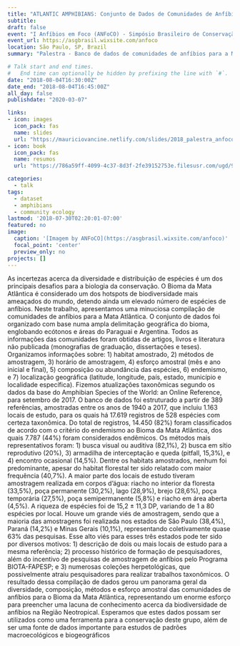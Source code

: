 ```yaml
---
title: "ATLANTIC AMPHIBIANS: Conjunto de Dados de Comunidades de Anfíbios da Mata Atlântica"
subtitle: 
draft: false
event: "I Anfíbios em Foco (ANFoCO) - Simpósio Brasileiro de Conservação de Anfíbios"
event_url: https://asgbrasil.wixsite.com/anfoco
location: São Paulo, SP, Brazil
summary: "Palestra - Banco de dados de comunidades de anfíbios para a Mata Atlântica"

# Talk start and end times.
#   End time can optionally be hidden by prefixing the line with `#`.
date: "2018-08-04T16:30:00Z"
date_end: "2018-08-04T16:45:00Z"
all_day: false
publishdate: "2020-03-07"

links:
- icon: images
  icon_pack: fas
  name: slides
  url: "https://mauriciovancine.netlify.com/slides/2018_palestra_anfoco.pdf"
- icon: book
  icon_pack: fas
  name: resumos
  url: "https://786a59ff-4099-4c37-8d3f-2fe39152753e.filesusr.com/ugd/99d5c4_a555a73fa21a4ca99c4183ca07d0dd30.pdf"

categories:
  - talk
tags:
  - dataset
  - amphibians
  - community ecology
lastmod: '2018-07-30T02:20:01-07:00'
featured: no
image:
  caption: '[Imagem by ANFoCO](https://asgbrasil.wixsite.com/anfoco)'
  focal_point: 'center'
  preview_only: no
projects: []
---
```


As incertezas acerca da diversidade e distribuição de espécies é um dos principais desafios para a biologia da conservação. O Bioma da Mata Atlântica é considerado um dos hotspots de biodiversidade mais ameaçados do mundo, detendo ainda um elevado número de espécies de anfíbios. Neste trabalho, apresentamos uma minuciosa compilação de comunidades de anfíbios para a Mata Atlântica. O conjunto de dados foi organizado com base numa ampla delimitação geográfica do bioma, englobando ecótonos e áreas do Paraguai e Argentina. Todos as informações das comunidades foram obtidas de artigos, livros e literatura não publicada (monografias de graduação, dissertações e teses). Organizamos informações sobre: 1) habitat amostrado, 2) métodos de amostragem, 3) horário de amostragem, 4) esforço amostral (mês e ano inicial e final), 5) composição ou abundância das espécies, 6) endemismo, e 7) localização geográfica (latitude, longitude, país, estado, município e localidade específica). Fizemos atualizações taxonômicas segundo os dados da base do Amphibian Species of the World: an Online Reference, para setembro de 2017. O banco de dados foi estruturado a partir de 389 referências, amostradas entre os anos de 1940 a 2017, que incluiu 1.163 locais de estudo, para os quais há 17.619 registros de 528 espécies com certeza taxonômica. Do total de registros, 14.450 (82%) foram classificados de acordo com o critério do endemismo ao Bioma da Mata Atlântica, dos quais 7.787 (44%) foram considerados endêmicos. Os métodos mais representativos foram: 1) busca visual ou auditiva (82,1%), 2) busca em sítio reprodutivo (20%), 3) armadilha de interceptação e queda (pitfall, 15,3%), e 4) encontro ocasional (14,5%). Dentre os habitats amostrados, nenhum foi predominante, apesar do habitat florestal ter sido relatado com maior frequência (40,7%). A maior parte dos locais de estudo tiveram amostragem realizada em corpos d'água: riacho no interior da floresta (33,5%), poça permanente (30,2%), lago (28,9%), brejo (28,6%), poça temporária (27,5%), poça semipermanente (5,8%) e riacho em área aberta (4,5%). A riqueza de espécies foi de 15,2 ± 11,3 DP, variando de 1 a 80 espécies por local. Houve um grande viés de amostragem, sendo que a maioria das amostragens foi realizada nos estados de São Paulo (38,4%), Paraná (14,2%) e Minas Gerais (10,1%), representando coletivamente quase 63% das pesquisas. Esse alto viés para esses três estados pode ter sido por diversos motivos: 1) descrição de dois ou mais locais de estudo para a mesma referência; 2) processo histórico de formação de pesquisadores, além do incentivo de pesquisas de amostragem de anfíbios pelo Programa BIOTA-FAPESP; e 3) numerosas coleções herpetológicas, que possivelmente atraiu pesquisadores para realizar trabalhos taxonômicos. O resultado dessa compilação de dados gerou um panorama geral da diversidade, composição, métodos e esforço amostral das comunidades de anfíbios para o Bioma da Mata Atlântica, representando um enorme esforço para preencher uma lacuna de conhecimento acerca da biodiversidade de anfíbios na Região Neotropical. Esperamos que estes dados possam ser utilizados como uma ferramenta para a conservação deste grupo, além de ser uma fonte de dados importante para estudos de padrões macroecológicos e biogeográficos